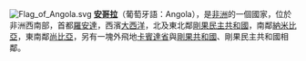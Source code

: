 [[File:Flag_of_Angola.svg|right]]
'''[[安哥拉|安哥拉]]'''（葡萄牙語：Angola），是[[非洲|非洲]]的一個國家，位於非洲西南部，首都[[羅安達|羅安達]]，西濱[[大西洋|大西洋]]，北及東北鄰[[剛果民主共和國|剛果民主共和國]]，南鄰[[納米比亞|納米比亞]]，東南鄰[[尚比亞|尚比亞]]，另有一塊外飛地[[卡賓達省|卡賓達省]]與[[剛果共和國|剛果共和國]]、剛果民主共和國相鄰。